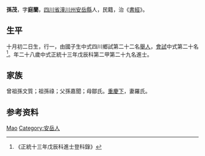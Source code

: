 {{Otheruses|other=名为孙茂的其他人物|孙茂}}
{{明清人物信息框
| 姓名 = 孫茂
| 原名 =
| 圖片名稱= 
| 圖片大小 =
| 圖片說明 = 
| 最高職務 =
| 國家 = 大明 
| 爵位 =
| 籍貫 = [[四川省|四川省]][[潼川州|潼川州]][[安岳縣|安岳縣]]
| 族裔 = 
| 旗籍 = 
| 字號 = 
| 諡號 =
| 出生日期 = 十月初二日
| 出生地點 =
| 逝世日期 = 
| 逝世地點 =
| 墓葬 =
| 配偶 = 羅氏
| 親屬 = 曾祖孫文質，祖孫祿，父孫嘉聞，母鄒氏
| 出身 =
* 正統十三年戊辰科進士
| 經歷 =
| 著作 =  
*
*
*
}}
'''孫茂'''{{BD|1421年||1480年||}}，字'''庭蘭'''，[[四川省|四川省]][[潼川州|潼川州]][[安岳縣|安岳縣]]人，民籍，治《[[書經|書經]]》。

== 生平 ==
十月初二日生，行一，由國子生中式四川鄉試第二十二名[[舉人|舉人]]，[[會試|會試]]中式第二十名<ref>《正統十三年戊辰科進士登科錄》</ref>。年二十八歲中式正統十三年戊辰科第二甲第二十九名進士。

== 家族 ==
曾祖孫文質；祖孫祿；父孫嘉聞；母鄒氏。[[重慶下|重慶下]]，妻羅氏。

== 参考资料 ==
{{reflist}}

{{正統十三年戊辰科殿试金榜}}

{{Authority control}}

{{DEFAULTSORT:Sun孙}}
[[Category:孙姓|Mao]]
[[Category:安岳人|Category:安岳人]]


{{明朝人物小作品}}